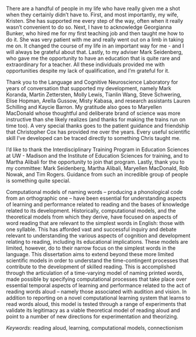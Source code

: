 \newpage
\section{Acknowledgements}
There are a handful of people in my life who have really given me a shot when they certainly didn't have to. First, and most importantly, my wife, Kristen. She has supported me every step of the way, often when it really wasn't convenient to do so. Next, I have to acknowledge Georgianna Bunker, who hired me for my first teaching job and then taught me how to do it. She was very patient with me and really went out on a limb in taking me on. It changed the course of my life in an important way for me - and I will always be grateful about that. Lastly, to my adviser Mark Seidenberg, who gave me the opportunity to have an education that is quite rare and extraordinary for a teacher. All these individuals provided me with opportunities despite my lack of qualification, and I'm grateful for it.

Thank you to the Language and Cognitive Neuroscience Laboratory for years of conversation that supported my development, namely Mark Koranda, Martin Zettersten, Molly Lewis, Tianlin Wang, Steve Schwering, Elise Hopman, Arella Gussow, Misty Kabasa, and research assistants Lauren Schilling and Kaycie Barron. My gratitude also goes to Maryellen MacDonald whose thoughtful and deliberate brand of science was more instructive than she likely realizes (and thanks for making the trains run on time too). A very special thanks goes to the patient guidance and friendship that Christopher Cox has provided me over the years. Every useful scientific skill I've developed can be traced directly to something Chris taught me.

I'd like to thank the Interdisciplinary Training Program in Education Sciences at UW - Madison and the Institute of Education Sciences for training, and to Martha Alibali for the opportunity to join that program. Lastly, thank you to my committee: Mark Seidenberg, Martha Alibali, Maryellen MacDonald, Rob Nowak, and Tim Rogers. Guidance from such an incredible group of people is something quite special.
\newpage
\section{Abstract}
Computational models of naming words -- producing a phonological code from an orthographic one -- have been essential for understanding aspects of learning and performance related to reading and the bases of knowledge related to its development. Historically, computational models, and the theoretical models from which they derive, have focused on aspects of word reading that are relevant to the simplest words in English: those with one syllable. This has afforded vast and successful inquiry and debate relevant to understanding the various aspects of cognition and development relating to reading, including its educational implications. These models are limited, however, do to their narrow focus on the simplest words in the language. This dissertation aims to extend beyond these more limited scientific models in order to understand the time-contingent processes that contribute to the development of skilled reading. This is accomplished through the articulation of a time-varying model of naming printed words, made possible by specifying computational processes that take place over essential temporal aspects of learning and performance related to the act of reading words aloud -- namely those associated with audition and vision. In addition to reporting on a novel computational learning system that learns to read words aloud, this model is tested through a range of experiments that validate its legitimacy as a viable theoretical model of reading aloud and point to a number of new directions for experimentation and theorizing.

*Keywords*: reading aloud, learning, computational models, connectionism
